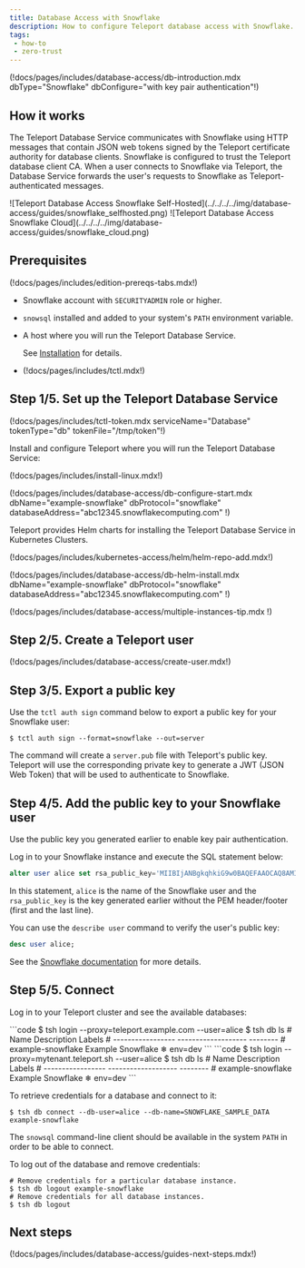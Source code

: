 ```yaml
---
title: Database Access with Snowflake
description: How to configure Teleport database access with Snowflake.
tags:
 - how-to
 - zero-trust
---
```


(!docs/pages/includes/database-access/db-introduction.mdx dbType="Snowflake" dbConfigure="with key pair authentication"!)

## How it works

The Teleport Database Service communicates with Snowflake using HTTP messages
that contain JSON web tokens signed by the Teleport certificate authority for
database clients. Snowflake is configured to trust the Teleport database client
CA. When a user connects to Snowflake via Teleport, the Database Service
forwards the user's requests to Snowflake as Teleport-authenticated messages.

<Tabs>
<TabItem scope={["oss", "enterprise"]} label="Self-Hosted">
  ![Teleport Database Access Snowflake Self-Hosted](../../../../img/database-access/guides/snowflake_selfhosted.png)
</TabItem>
<TabItem scope={["cloud"]} label="Teleport Enterprise Cloud">
  ![Teleport Database Access Snowflake Cloud](../../../../img/database-access/guides/snowflake_cloud.png)
</TabItem>

</Tabs>

## Prerequisites

(!docs/pages/includes/edition-prereqs-tabs.mdx!)

- Snowflake account with `SECURITYADMIN` role or higher.

- `snowsql` installed and added to your system's `PATH` environment variable.

- A host where you will run the Teleport Database Service.

  See [Installation](../../../installation/installation.mdx) for details.

- (!docs/pages/includes/tctl.mdx!)

## Step 1/5. Set up the Teleport Database Service

(!docs/pages/includes/tctl-token.mdx serviceName="Database" tokenType="db" tokenFile="/tmp/token"!)

Install and configure Teleport where you will run the Teleport Database Service:

<Tabs>
<TabItem label="Linux Server">

(!docs/pages/includes/install-linux.mdx!)

(!docs/pages/includes/database-access/db-configure-start.mdx dbName="example-snowflake" dbProtocol="snowflake" databaseAddress="abc12345.snowflakecomputing.com" !)

</TabItem>
<TabItem label="Kubernetes Cluster">
  Teleport provides Helm charts for installing the Teleport Database Service in Kubernetes Clusters.

  (!docs/pages/includes/kubernetes-access/helm/helm-repo-add.mdx!)

  (!docs/pages/includes/database-access/db-helm-install.mdx dbName="example-snowflake" dbProtocol="snowflake" databaseAddress="abc12345.snowflakecomputing.com" !)
</TabItem>
</Tabs>

(!docs/pages/includes/database-access/multiple-instances-tip.mdx !)

## Step 2/5. Create a Teleport user

(!docs/pages/includes/database-access/create-user.mdx!)

## Step 3/5. Export a public key

Use the `tctl auth sign` command below to export a public key for your Snowflake user:

```code
$ tctl auth sign --format=snowflake --out=server
```

The command will create a `server.pub` file with Teleport's public key. Teleport will use the corresponding private key to
generate a JWT (JSON Web Token) that will be used to authenticate to Snowflake.


## Step 4/5. Add the public key to your Snowflake user

Use the public key you generated earlier to enable key pair authentication.

Log in to your Snowflake instance and execute the SQL statement below:

```sql
alter user alice set rsa_public_key='MIIBIjANBgkqhkiG9w0BAQEFAAOCAQ8AMIIBCgKCAQEAv3dHYw4LJCcZzdbhb3hV...LwIDAQAB';
```

In this statement, `alice` is the name of the Snowflake user and the `rsa_public_key` is the key generated earlier without
the PEM header/footer (first and the last line).

You can use the `describe user` command to verify the user's public key:

```sql
desc user alice;
```

See the [Snowflake documentation](https://docs.snowflake.com/en/user-guide/key-pair-auth.html#step-4-assign-the-public-key-to-a-snowflake-user)
for more details.

## Step 5/5. Connect

Log in to your Teleport cluster and see the available databases:

<Tabs>
  <TabItem scope={["enterprise", "oss"]} label="Self-Hosted">
    ```code
    $ tsh login --proxy=teleport.example.com --user=alice
    $ tsh db ls
    # Name              Description         Labels
    # ----------------- ------------------- --------
    # example-snowflake Example Snowflake ❄ env=dev
    ```
  </TabItem>
  <TabItem scope={["cloud","team"]} label="Cloud-Hosted">
    ```code
    $ tsh login --proxy=mytenant.teleport.sh --user=alice
    $ tsh db ls
    # Name              Description         Labels
    # ----------------- ------------------- --------
    # example-snowflake Example Snowflake ❄ env=dev
    ```
  </TabItem>
</Tabs>

To retrieve credentials for a database and connect to it:

```code
$ tsh db connect --db-user=alice --db-name=SNOWFLAKE_SAMPLE_DATA example-snowflake
```

The `snowsql` command-line client should be available in the system `PATH` in order to be
able to connect.

To log out of the database and remove credentials:

```code
# Remove credentials for a particular database instance.
$ tsh db logout example-snowflake
# Remove credentials for all database instances.
$ tsh db logout
```

## Next steps

(!docs/pages/includes/database-access/guides-next-steps.mdx!)
